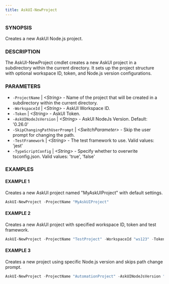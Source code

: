 ---
title: AskUI-NewProject
---


### SYNOPSIS

Creates a new AskUI Node.js project.

### DESCRIPTION

The AskUI-NewProject cmdlet creates a new AskUI project in a subdirectory within the current directory.
It sets up the project structure with optional workspace ID, token, and Node.js version configurations.

### PARAMETERS

- `-ProjectName` | _&lt;String&gt;_ - Name of the project that will be created in a subdirectory within the current directory. 
- `-WorkspaceId` | _&lt;String&gt;_ - AskUI Workspace ID. 
- `-Token` | _&lt;String&gt;_ - AskUI Token. 
- `-AskUINodeJsVersion` | _&lt;String&gt;_ - AskUI NodeJs Version. Default: '0.26.0' 
- `-SkipChangingPathUserPrompt` | _&lt;SwitchParameter&gt;_ - Skip the user prompt for changing the path. 
- `-TestFramework` | _&lt;String&gt;_ - The test framework to use. Valid values: 'jest' 
- `-TypeScriptConfig` | _&lt;String&gt;_ - Specify whether to overwrite tsconfig.json. Valid values: 'true', 'false'

### EXAMPLES

#### EXAMPLE 1

Creates a new AskUI project named "MyAskUIProject" with default settings.

```powershell
AskUI-NewProject -ProjectName "MyAskUIProject"
```
 
#### EXAMPLE 2

Creates a new AskUI project with specified workspace ID, token and test framework.

```powershell
AskUI-NewProject -ProjectName "TestProject" -WorkspaceId "ws123" -Token "tk456" -TestFramework "jest"
```
 
#### EXAMPLE 3

Creates a new project using specific Node.js version and skips path change prompt.

```powershell
AskUI-NewProject -ProjectName "AutomationProject" -AskUINodeJsVersion "0.20.10" -SkipChangingPathUserPrompt
```

